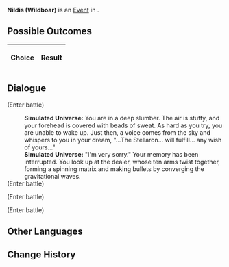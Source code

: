 {{Simulated Universe Event Infobox
|title         = Nildis (Wildboar)
|image         = Random Event Normal.png
|type          =
|domains_su    = 
|domains_ext   = 
|domains_swarm = 
|domains_gng   = 
|requirements  =
|prev          = {{tx}}
|next          = {{tx}}
|indexRewards  =
|characters    =
}}
'''Nildis (Wildboar)''' is an [[Simulated Universe/Events|Event]] in .

==Possible Outcomes==
{| class="article-table"
!Choice
!Result

|}

<!--
==Gameplay Notes==

-->
==Dialogue==
{{Dialogue Start}}
;(Enter battle)
{{Enemy List|Voidranger: Trampler*1/;Guardian Shadow*1/}}
:'''Simulated Universe:''' You are in a deep slumber. The air is stuffy, and your forehead is covered with beads of sweat. As hard as you try, you are unable to wake up. Just then, a voice comes from the sky and whispers to you in your dream, "...The Stellaron... will fulfill... any wish of yours..."
:'''Simulated Universe:''' "I'm very sorry." Your memory has been interrupted. You look up at the dealer, whose ten arms twist together, forming a spinning matrix and making bullets by converging the gravitational waves.
;(Enter battle)
{{Enemy List|Searing Prowler*1/;Stormbringer*1/}}
;(Enter battle)
{{Enemy List|Frigid Prowler*1/;Ice Out of Space*1/}}
;(Enter battle)
{{Enemy List|Aurumaton Gatekeeper*1/;Decaying Shadow*1/}}
{{Dialogue End}}

==Other Languages==
{{Other Languages
|zhs   = 尼尔迪斯牌（野猪篇）
|zht   = 尼爾迪斯牌（野豬篇）
|ja    = ニールディスカード（イノシシ編）
|ko    = 닐디스 (멧돼지편)
|es    = Nildis (Jabalí)
|fr    = Nildis (sanglier)
|ru    = Нилдис (дикий кабанчик)
|th    = Nildis (Wildboar)
|vi    = Nildis (Chương Heo Rừng)
|de    = Nildis (Wildschwein)
|id    = Nildis (Wildboar)
|pt    = Nildis (Javali)
}}

==Change History==
{{Change History|1.0}}
